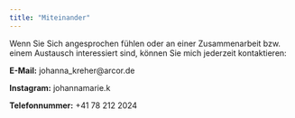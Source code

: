 ```yaml
---
title: "Miteinander"
---
```


Wenn Sie Sich angesprochen fühlen oder an einer Zusammenarbeit bzw. einem Austausch interessiert sind, können Sie mich jederzeit kontaktieren:

**E-Mail:** johanna_kreher\@arcor.de

**Instagram:** johannamarie.k

**Telefonnummer:** +41 78 212 2024

